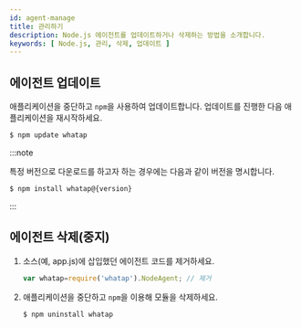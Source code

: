 ```yaml
---
id: agent-manage
title: 관리하기
description: Node.js 에이전트를 업데이트하거나 삭제하는 방법을 소개합니다.
keywords: [ Node.js, 관리, 삭제, 업데이트 ]
---
```


## 에이전트 업데이트

애플리케이션을 중단하고 `npm`을 사용하여 업데이트합니다. 업데이트를 진행한 다음 애플리케이션을 재시작하세요.

```bash title='SH'
$ npm update whatap
```

:::note

특정 버전으로 다운로드를 하고자 하는 경우에는 다음과 같이 버전을 명시합니다.

```bash title='SH'
$ npm install whatap@{version}
```

:::

## 에이전트 삭제(중지)

1. 소스(예, app.js)에 삽입했던 에이전트 코드를 제거하세요.

    ```javascript title='app.js'
    var whatap=require('whatap').NodeAgent; // 제거
    ```

1. 애플리케이션을 중단하고 `npm`을 이용해 모듈을 삭제하세요.

    ```bash title='SH'
    $ npm uninstall whatap
    ```